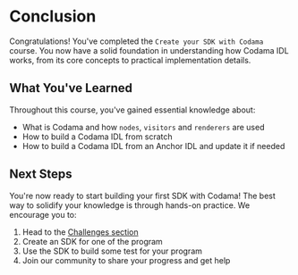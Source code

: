 
# Conclusion

Congratulations! You've completed the `Create your SDK with Codama` course. You now have a solid foundation in understanding how Codama IDL works, from its core concepts to practical implementation details.

## What You've Learned

Throughout this course, you've gained essential knowledge about:
- What is Codama and how `nodes`, `visitors` and `renderers` are used
- How to build a Codama IDL from scratch
- How to build a Codama IDL from an Anchor IDL and update it if needed

## Next Steps

You're now ready to start building your first SDK with Codama! The best way to solidify your knowledge is through hands-on practice. We encourage you to:

1. Head to the [Challenges section](/zh-CN/challenges)
2. Create an SDK for one of the program
3. Use the SDK to build some test for your program
4. Join our community to share your progress and get help

